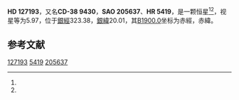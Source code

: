 {{Starbox begin
| name = HD 127193
}}
{{Starbox observe
| epoch = [[J2000.0|J2000.0]]
| constell = {{星座名待查}}<ref name=SIMBAD>{{cite web
 | url=http://simbad.u-strasbg.fr/simbad/sim-id?Ident=HR+5419
 | title =Pulsating variable Star
 | publisher=Centre de Données astronomiques de Strasbourg
 | work=SIMBAD
 | accessdate=2012-07-13}}</ref><ref name=DATA>{{cite web
 | url=http://vizier.u-strasbg.fr/viz-bin/VizieR-5?-out.add=.&-source=5050&-corr=PK=HR&-out.max=9999&HR=5419
 | title=VizieR Detailed Page
 | accessdate=2012-07-13
 | archive-date=2016-03-05
 | archive-url=https://web.archive.org/web/20160305212137/http://vizier.u-strasbg.fr/viz-bin/VizieR-5?-out.add=.&-source=5050&-corr=PK=HR&-out.max=9999&HR=5419
 | dead-url=no
 }}</ref>
| 星官 = 
| ra = {{RA|14|31|10.8}}<ref name=SIMBAD /><ref name=DATA />
| dec = {{DEC|-38|52|11}}<ref name=SIMBAD /><ref name=DATA />
| appmag_v = 5.97<ref name=SIMBAD /><ref name=DATA />
}}
{{Starbox character
| class = K1III<ref name=SIMBAD /><ref name=DATA />
| b-v = 1.06<ref name=SIMBAD /><ref name=DATA />
| u-b = <ref name=SIMBAD /><ref name=DATA />
| r-i = <ref name=SIMBAD /><ref name=DATA />
| variable = 
}}
{{Starbox astrometry
| radial_v = 
| prop_mo_ra = 8
| parallax = 
| p_error = 
}}
{{Starbox catalog
| names =CD-38 9430，[[SAO星表|SAO]] 205637，[[HD星表|HD]] 127193，[[HR星表|HR]] 5419}}
{{Starbox reference |Simbad=HR+5419}}
{{Starbox end}}

'''HD 127193'''，又名'''CD-38 9430'''，'''SAO 205637'''、'''HR 5419'''，是一颗恒星<ref name=SIMBAD /><ref name=DATA />，视星等为5.97，位于[[銀道座標系|銀經]]323.38，[[銀道座標系|銀緯]]20.01，其[[B1900.0|B1900.0]]坐标为赤經{{RA|14|24|59}}，赤緯{{DEC|-38|20.01|33}}。

== 参考文献 ==
{{reflist}}

{{star-stub}}

[[Category:HD和HDE天體|127193]]
[[Category:HR天體|5419]]
[[Category:SAO天體|205637]]